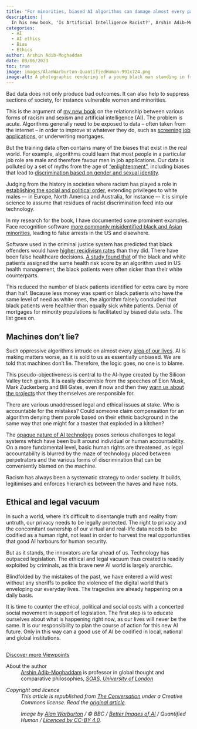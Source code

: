 ```yaml
---
title: "For minorities, biased AI algorithms can damage almost every part of life"
description: |
  In his new book, 'Is Artificial Intelligence Racist?', Arshin Adib-Moghaddam explores the relationship between various forms of racism and sexism and artificial intelligence.  
categories:
  - AI
  - AI ethics
  - Bias
  - Ethics
author: Arshin Adib-Moghaddam
date: 09/06/2023
toc: true
image: images/AlanWarburton-QuantifiedHuman-991x724.png
image-alt: A photographic rendering of a young black man standing in front of a cloudy blue sky, seen through a refractive glass grid and overlaid with a diagram of a neural network.
---
```

Bad data does not only produce bad outcomes. It can also help to suppress sections of society, for instance vulnerable women and minorities.

This is the argument of <a href="https://www.bloomsbury.com/us/is-artificial-intelligence-racist-9781350374423/">my new book</a> on the relationship between various forms of racism and sexism and artificial intelligence (AI). The problem is acute. Algorithms generally need to be exposed to data – often taken from the internet – in order to improve at whatever they do, such as <a href="https://www.theguardian.com/us-news/2022/may/11/artitifical-intelligence-job-applications-screen-robot-recruiters">screening job applications</a>, or underwriting mortgages.

But the training data often contains many of the biases that exist in the real world. For example, algorithms could learn that most people in a particular job role are male and therefore favour men in job applications. Our data is polluted by a set of myths from the age of <a href="https://en.wikipedia.org/wiki/Age_of_Enlightenment#:%7E:text=The%20Enlightenment%20included%20a%20range,separation%20of%20church%20and%20state.">“enlightenment”</a>, including biases that lead to <a href="https://www.gaytascience.com/transphobic-algorithms/">discrimination based on gender and sexual identity</a>.

Judging from the history in societies where racism has played a role in <a href="https://sk.sagepub.com/books/racism-from-slavery-to-advanced-capitalism">establishing the social and political order</a>, extending privileges to white males –- in Europe, North America and Australia, for instance –- it is simple science to assume that residues of racist discrimination feed into our technology.

In my research for the book, I have documented some prominent examples. Face recognition software <a href="https://www.washingtonpost.com/technology/2019/12/19/federal-study-confirms-racial-bias-many-facial-recognition-systems-casts-doubt-their-expanding-use/">more commonly misidentified black and Asian minorities</a>, leading to false arrests in the US and elsewhere.

Software used in the criminal justice system has predicted that black offenders would have <a href="https://www.propublica.org/article/machine-bias-risk-assessments-in-criminal-sentencing">higher recidivism rates</a> than they did. There have been false healthcare decisions. <a href="https://www.science.org/doi/10.1126/science.aax2342">A study found that</a> of the black and white patients assigned the same health risk score by an algorithm used in US health management, the black patients were often sicker than their white counterparts.

This reduced the number of black patients identified for extra care by more than half. Because less money was spent on black patients who have the same level of need as white ones, the algorithm falsely concluded that black patients were healthier than equally sick white patients. Denial of mortgages for minority populations is facilitated by biased data sets. The list goes on.

## Machines don’t lie?

Such oppressive algorithms intrude on almost every <a href="https://www.newscientist.com/article/mg25033390-200-the-essential-guide-to-the-algorithms-that-run-your-life/">area of our lives</a>. AI is making matters worse, as it is sold to us as essentially unbiased. We are told that machines don’t lie. Therefore, the logic goes, no one is to blame.

This pseudo-objectiveness is central to the AI-hype created by the Silicon Valley tech giants. It is easily discernible from the speeches of Elon Musk, Mark Zuckerberg and Bill Gates, even if now and then they <a href="https://futureoflife.org/open-letter/pause-giant-ai-experiments/">warn us about the projects</a> that they themselves are responsible for.

There are various unaddressed legal and ethical issues at stake. Who is accountable for the mistakes? Could someone claim compensation for an algorithm denying them parole based on their ethnic background in the same way that one might for a toaster that exploded in a kitchen?

The <a href="https://umdearborn.edu/news/ais-mysterious-black-box-problem-explained#:%7E:text=This%20inability%20for%20us%20to,when%20they%20produce%20unwanted%20outcomes.">opaque nature of AI technology</a> poses serious challenges to legal systems which have been built around individual or human accountability. On a more fundamental level, basic human rights are threatened, as legal accountability is blurred by the maze of technology placed between perpetrators and the various forms of discrimination that can be conveniently blamed on the machine.

Racism has always been a systematic strategy to order society. It builds, legitimises and enforces hierarchies between the haves and have nots.

## Ethical and legal vacuum

In such a world, where it’s difficult to disentangle truth and reality from untruth, our privacy needs to be legally protected. The right to privacy and the concomitant ownership of our virtual and real-life data needs to be codified as a human right, not least in order to harvest the real opportunities that good AI harbours for human security.

But as it stands, the innovators are far ahead of us. Technology has outpaced legislation. The ethical and legal vacuum thus created is readily exploited by criminals, as this brave new AI world is largely anarchic.

Blindfolded by the mistakes of the past, we have entered a wild west without any sheriffs to police the violence of the digital world that’s enveloping our everyday lives. The tragedies are already happening on a daily basis.

It is time to counter the ethical, political and social costs with a concerted social movement in support of legislation. The first step is to educate ourselves about what is happening right now, as our lives will never be the same. It is our responsibility to plan the course of action for this new AI future. Only in this way can a good use of AI be codified in local, national and global institutions.

<!-- Below is The Conversation's page counter tag. Please DO NOT REMOVE. -->
<img src="https://counter.theconversation.com/content/211778/count.gif?distributor=republish-lightbox-basic" alt="The Conversation" width="1" height="1" style="border: none !important; box-shadow: none !important; margin: 0 !important; max-height: 1px !important; max-width: 1px !important; min-height: 1px !important; min-width: 1px !important; opacity: 0 !important; outline: none !important; padding: 0 !important" referrerpolicy="no-referrer-when-downgrade" />

<!-- End of code. If you don't see any code above, please get new code from the Advanced tab after you click the republish button. The page counter does not collect any personal data. More info: https://theconversation.com/republishing-guidelines -->

::: {.article-btn}
[Discover more Viewpoints](/viewpoints/index.qmd)
:::

::: {.further-info}
::: grid
::: {.g-col-12 .g-col-md-12}
About the author
: <a href="https://theconversation.com/profiles/arshin-adib-moghaddam-211780">Arshin Adib-Moghaddam</a> is professor in global thought and comparative philosophies, <em><a href="https://theconversation.com/institutions/soas-university-of-london-975">SOAS, University of London</a>
:::
::: {.g-col-12 .g-col-md-12}
Copyright and licence
: This article is republished from <a href="https://theconversation.com">The Conversation</a> under a Creative Commons license. Read the <a href="https://theconversation.com/for-minorities-biased-ai-algorithms-can-damage-almost-every-part-of-life-211778">original article</a>.

: Image by <a href="https://alanwarburton.co.uk/">Alan Warburton</a> / © BBC / <a href="https://www.betterimagesofai.org">Better Images of AI</a> / Quantified Human / <a href="https://creativecommons.org/licenses/by/4.0/">Licenced by CC-BY 4.0</a>.
:::
:::
:::